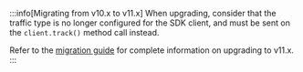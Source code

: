 :::info[Migrating from v10.x to v11.x]
When upgrading, consider that the traffic type is no longer configured for the SDK client, and must be sent on the `client.track()` method call instead.

Refer to the [migration guide](https://github.com/splitio/javascript-client/blob/development/MIGRATION-GUIDE.md) for complete information on upgrading to v11.x.
:::